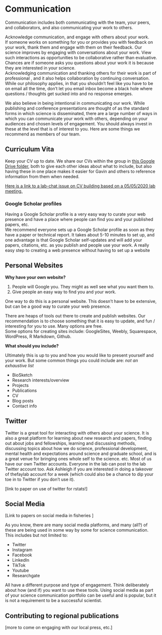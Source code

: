 # Communication {#communication}

Communication includes both communicating with the team, your peers, and collaborators, and also communicating your work to others.  

Acknowledge communication, and engage with others about your work.  
If someone works on something for you or provides you with feedback on your work, thank them and engage with them on their feedback. Our science improves by engaging with conversations about your work. View such interactions as opportunities to be collaborative rather than evaluative. Chances are if someone asks you questions about your work it is because they are interested in your science.   
Acknowledging communication and thanking others for their work is part of professional , and it also helps collaboration by continuing conversation.  
While our philosophy applies, in that you shouldn't feel like you have to be on email all the time, don't let you email inbox become a black hole where questions / thoughts  get sucked into and no response emerges.  

We also believe in being intentional in communicating our work. While publishing and conference presentations are thought of as the standard forms in which science is disseminated, there are a large number of ways in which you can communicate your work with others, depending on your audiences and chosen levels of engagement. You should always invest in these at the level that is of interest to you. Here are some things we recommend as members of our team.  


## Curriculum Vita

Keep your CV up to date. We share our CVs within the group in [this Google Drive folder](https://drive.google.com/drive/folders/1_VDBjhUkH4Tx4IeUTPKsmQueFKEhQi4f), both to give each other ideas about what to include, but also having these in one place makes it easier for Gavin and others to reference information from them when needed.  

[Here is a link to a lab-chat issue on CV building based on a 05/05/2020 lab meeting.](https://github.com/thefaylab/lab-chat/issues/10)


### Google Scholar profiles
Having a Google Scholar profile is a very easy way to curate your web presence and have a place where people can find you and your published papers, etc.  
We recommend everyone sets up a Google Scholar profile as soon as they have a paper or technical report. It takes about 5-10 minutes to set up, and one advantage is that Google Scholar self-updates and will add your papers, citations, etc. as you publish and people use your work. A really easy step to creating a web presence without having to set up a website


## Personal Websites

**Why have your own website?**

1. People will Google you. They might as well see what you want them to.
2. Give people an easy way to find you and your work.

One way to do this is a personal website. This doesn't have to be extensive, but can be a good way to curate your web presence.  

There are heaps of tools out there to create and publish websites. Our recommendation is to choose something that it is easy to update, and fun / interesting for you to use. Many options are free.  
Some options for creating sites include: GoogleSites, Weebly, Squarespace, WordPress, R Markdown, Github.  

**What should you include?**

Ultimately this is up to you and how you would like to present yourself and your work. But some common things you could include are:
*not an exhaustive list*

- BioSketch
- Research interests/overview
- Projects
- Publications
- CV
- Blog posts
- Contact info


## Twitter

Twitter is a great tool for interacting with others about your science. It is also a great platform for learning about new research and papers, finding out about jobs and fellowships, learning and discussing methods, discussing topics about how we do science, professional development, mental health and expectations around science and graduate school, and is a great venue for bringing ones whole self to the science. etc. Most of us have our own Twitter accounts. Everyone in the lab can post to the lab Twitter account too. Ask Ashleigh if you are interested in doing a takeover of thefaylab account for a week (which could also be a chance to dip your toe in to Twitter if you don't use it).  

[link to paper on use of twitter for rstats!]

## Social Media

[Link to papers on social media in fisheries ]

As you know, there are many social media platforms, and many (all?) of these are being used in some way by some for science communication. This includes but not limited to: 

- Twitter
- Instagram
- Facebook
- LinkedIn
- TikTok
- Youtube
- Researchgate

All have a different purpose and type of engagement. Think deliberately about how (and if) you want to use these tools. Using social media as part of your science communication portfolio can be useful and is popular, but it is not a requirement to be a successful scientist.  


## Contributing to regional publications  

[more to come on engaging with our local press, etc.]
